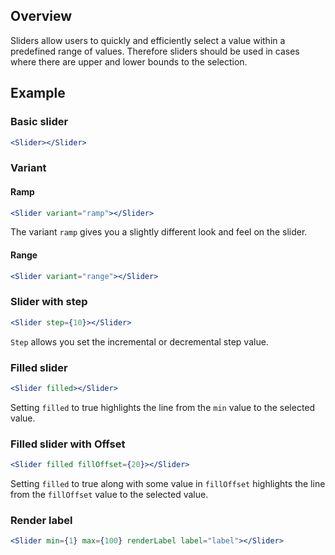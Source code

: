 
## Overview

Sliders allow users to quickly and efficiently select a value within a predefined
range of values. Therefore sliders should be used in cases where there are upper
and lower bounds to the selection.

## Example

### Basic slider

<Slider></Slider>

```jsx
<Slider></Slider>
```

### Variant

#### Ramp

<Slider variant="ramp"></Slider>

```jsx
<Slider variant="ramp"></Slider>
```

The variant `ramp` gives you a slightly different look and feel on the slider.

#### Range

<Slider variant="range"></Slider>

```jsx
<Slider variant="range"></Slider>
```

### Slider with step

<Slider step={10}></Slider>

```jsx
<Slider step={10}></Slider>
```

`Step` allows you set the incremental or decremental step value.

### Filled slider

<Slider filled></Slider>

```jsx
<Slider filled></Slider>
```

Setting `filled` to true highlights the line from the `min` value
to the selected value.

### Filled slider with Offset

<Slider filled fillOffset={20}></Slider>

```jsx
<Slider filled fillOffset={20}></Slider>
```

Setting `filled` to true along with some value in `fillOffset` highlights the line from the `fillOffset` value
to the selected value.

### Render label

<Slider min={1} max={100} renderLabel label="label"></Slider>

```jsx
<Slider min={1} max={100} renderLabel label="label"></Slider>
```
